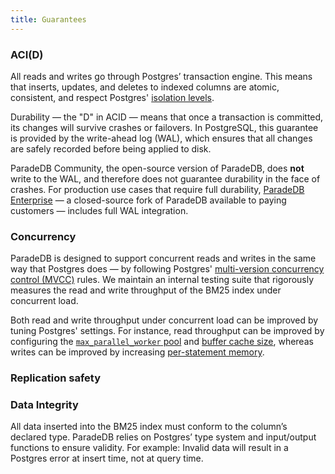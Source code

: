 ```yaml
---
title: Guarantees
---
```


### ACI(D)

All reads and writes go through Postgres’ transaction engine. This means that inserts, updates, and deletes to indexed columns are atomic, consistent, and respect Postgres' [isolation levels](https://www.postgresql.org/docs/current/transaction-iso.html).

Durability — the "D" in ACID — means that once a transaction is committed, its changes will survive crashes or failovers. In PostgreSQL, this guarantee is provided by the write-ahead log (WAL), which ensures that all changes are safely recorded before being applied to disk.

ParadeDB Community, the open-source version of ParadeDB, does **not** write to the WAL, and therefore does not guarantee durability in the face of crashes. For production use cases that require full durability, [ParadeDB Enterprise](/deploy/enterprise) — a closed-source fork of ParadeDB available to paying customers — includes full WAL integration.

### Concurrency

ParadeDB is designed to support concurrent reads and writes in the same way that Postgres does — by following Postgres' [multi-version
concurrency control (MVCC)](https://www.postgresql.org/docs/7.1/mvcc.html) rules. We maintain an internal testing suite that rigorously measures the read and write throughput of the BM25
index under concurrent load.

Both read and write throughput under concurrent load can be improved by tuning Postgres' settings. For instance, read throughput can be improved
by configuring the [`max_parallel_worker` pool](/configuration/parallel#parallel-workers) and [buffer cache size](/configuration/parallel#shared-buffers),
whereas writes can be improved by increasing [per-statement memory](/configuration/write#work-memory).

### Replication safety



### Data Integrity

All data inserted into the BM25 index must conform to the column’s declared type. ParadeDB relies on Postgres’ type system and input/output functions to ensure validity. For example:
Invalid data will result in a Postgres error at insert time, not at query time.

